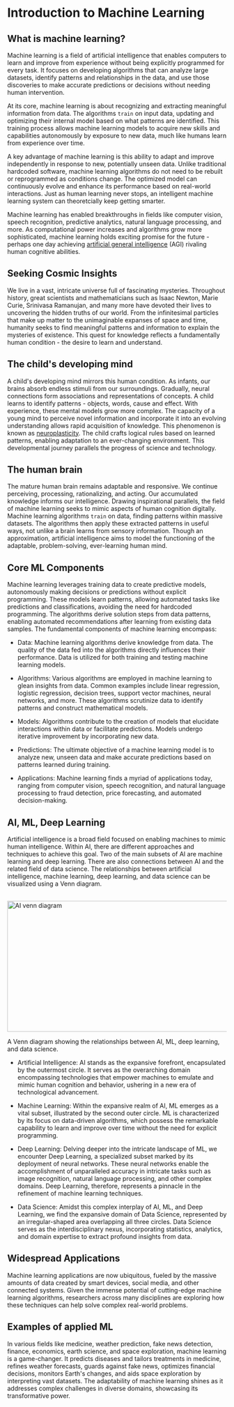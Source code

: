# Introduction to Machine Learning

## What is machine learning?

Machine learning is a field of artificial intelligence that enables computers to learn and improve from experience without being explicitly programmed for every task. It focuses on developing algorithms that can analyze large datasets, identify patterns and relationships in the data, and use those discoveries to make accurate predictions or decisions without needing human intervention.

At its core, machine learning is about recognizing and extracting meaningful information from data. The algorithms `train` on input data, updating and optimizing their internal model based on what patterns are identified. This training process allows machine learning models to acquire new skills and capabilities autonomously by exposure to new data, much like humans learn from experience over time.

A key advantage of machine learning is this ability to adapt and improve independently in response to new, potentially unseen data. Unlike traditional hardcoded software, machine learning algorithms do not need to be rebuilt or reprogrammed as conditions change. The optimized model can continuously evolve and enhance its performance based on real-world interactions. Just as human learning never stops, an intelligent machine learning system can theoretcially keep getting smarter.

Machine learning has enabled breakthroughs in fields like computer vision, speech recognition, predictive analytics, natural language processing, and more. As computational power increases and algorithms grow more sophisticated, machine learning holds exciting promise for the future - perhaps one day achieving [artificial general intelligence](https://en.wikipedia.org/wiki/Artificial_general_intelligence) (AGI) rivaling human cognitive abilities.

## Seeking Cosmic Insights

We live in a vast, intricate universe full of fascinating mysteries. Throughout history, great scientists and mathematicians such as Isaac Newton, Marie Curie, Srinivasa Ramanujan, and many more have devoted their lives to uncovering the hidden truths of our world. From the infinitesimal particles that make up matter to the unimaginable expanses of space and time, humanity seeks to find meaningful patterns and information to explain the mysteries of existence. This quest for knowledge reflects a fundamentally human condition - the desire to learn and understand.

## The child's developing mind

A child's developing mind mirrors this human condition. As infants, our brains absorb endless stimuli from our surroundings. Gradually, neural connections form associations and representations of concepts. A child learns to identify patterns - objects, words, cause and effect. With experience, these mental models grow more complex. The capacity of a young mind to perceive novel information and incorporate it into an evolving understanding allows rapid acquisition of knowledge. This phenomenon is known as [neuroplasticity](https://en.wikipedia.org/wiki/Neuroplasticity). The child crafts logical rules based on learned patterns, enabling adaptation to an ever-changing environment. This developmental journey parallels the progress of science and technology.

## The human brain

The mature human brain remains adaptable and responsive. We continue perceiving, processing, rationalizing, and acting. Our accumulated knowledge informs our intelligence. Drawing inspirational parallels, the field of machine learning seeks to mimic aspects of human cognition digitally. Machine learning algorithms `train` on data, finding patterns within massive datasets. The algorithms then apply these extracted patterns in useful ways, not unlike a brain learns from sensory information. Though an approximation, artificial intelligence aims to model the functioning of the adaptable, problem-solving, ever-learning human mind.

## Core ML Components

Machine learning leverages training data to create predictive models, autonomously making decisions or predictions without explicit programming. These models learn patterns, allowing automated tasks like predictions and classifications, avoiding the need for hardcoded programming. The algorithms derive solution steps from data patterns, enabling automated recommendations after learning from existing data samples. The fundamental components of machine learning encompass:

- Data: Machine learning algorithms derive knowledge from data. The quality of the data fed into the algorithms directly influences their performance. Data is utilized for both training and testing machine learning models.

- Algorithms: Various algorithms are employed in machine learning to glean insights from data. Common examples include linear regression, logistic regression, decision trees, support vector machines, neural networks, and more. These algorithms scrutinize data to identify patterns and construct mathematical models.

- Models: Algorithms contribute to the creation of models that elucidate interactions within data or facilitate predictions. Models undergo iterative improvement by incorporating new data.

- Predictions: The ultimate objective of a machine learning model is to analyze new, unseen data and make accurate predictions based on patterns learned during training.

- Applications: Machine learning finds a myriad of applications today, ranging from computer vision, speech recognition, and natural language processing to fraud detection, price forecasting, and automated decision-making.

## AI, ML, Deep Learning

Artificial intelligence is a broad field focused on enabling machines to mimic human intelligence. Within AI, there are different approaches and techniques to achieve this goal. Two of the main subsets of AI are machine learning and deep learning. There are also connections between AI and the related field of data science. The relationships between artificial intelligence, machine learning, deep learning, and data science can be visualized using a Venn diagram.

<br />


<div style={{ position: "relative" }}>
  <Image
    src="/static/img/machine-learning/AI-venn-diagram.png"
    alt="AI venn diagram"
    height="300"
    width="1000"
    priority
  />
</div>

A Venn diagram showing the relationships between AI, ML, deep learning, and data science.

- Artificial Intelligence: AI stands as the expansive forefront, encapsulated by the outermost circle. It serves as the overarching domain encompassing technologies that empower machines to emulate and mimic human cognition and behavior, ushering in a new era of technological advancement.

- Machine Learning: Within the expansive realm of AI, ML emerges as a vital subset, illustrated by the second outer circle. ML is characterized by its focus on data-driven algorithms, which possess the remarkable capability to learn and improve over time without the need for explicit programming. 

- Deep Learning: Delving deeper into the intricate landscape of ML, we encounter Deep Learning, a specialized subset marked by its deployment of neural networks. These neural networks enable the accomplishment of unparalleled accuracy in intricate tasks such as image recognition, natural language processing, and other complex domains. Deep Learning, therefore, represents a pinnacle in the refinement of machine learning techniques.

- Data Science: Amidst this complex interplay of AI, ML, and Deep Learning, we find the expansive domain of Data Science, represented by an irregular-shaped area overlapping all three circles. Data Science serves as the interdisciplinary nexus, incorporating statistics, analytics, and domain expertise to extract profound insights from data. 

## Widespread Applications

Machine learning applications are now ubiquitous, fueled by the massive amounts of data created by smart devices, social media, and other connected systems. Given the immense potential of cutting-edge machine learning algorithms, researchers across many disciplines are exploring how these techniques can help solve complex real-world problems.

## Examples of applied ML

In various fields like medicine, weather prediction, fake news detection, finance, economics, earth science, and space exploration, machine learning is a game-changer. It predicts diseases and tailors treatments in medicine, refines weather forecasts, guards against fake news, optimizes financial decisions, monitors Earth's changes, and aids space exploration by interpreting vast datasets. The adaptability of machine learning shines as it addresses complex challenges in diverse domains, showcasing its transformative power.
